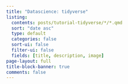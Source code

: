 ```yaml
---
title: "Datascience: tidyverse"
listing:
  contents: posts/tutorial-tidyverse/*/*.qmd
  sort: "date asc"
  type: default
  categories: false
  sort-ui: false
  filter-ui: false
  fields: [title, description, image]
page-layout: full
title-block-banner: true
comments: false
---
```

